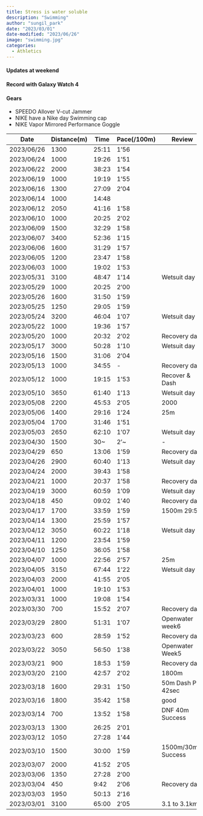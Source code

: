 ---
title: Stress is water soluble
description: "Swimming"
author: "sungil_park"
date: "2023/03/01"
date-modified: "2023/06/26"
image: "swimming.jpg"
categories:
  - Athletics
---

#### Updates at weekend

#### Record with Galaxy Watch 4

#### Gears

-   SPEEDO Allover V-cut Jammer
-   NIKE have a Nike day Swimming cap
-   NIKE Vapor Mirrored Performance Goggle

| Date       | Distance(m) | Time  | Pace(/100m) | Review              |
|------------|-------------|-------|-------------|---------------------|
|2023/06/26|1300|25:11|1'56||
|2023/06/24|1000|19:26|1'51||
|2023/06/22|2000|38:23|1'54||
|2023/06/19|1000|19:19|1'55||
|2023/06/16|1300|27:09|2'04||
|2023/06/14|1000|14:48|||
|2023/06/12|2050|41:16|1'58||
| 2023/06/10 | 1000        | 20:25 | 2'02        |                     |
| 2023/06/09 | 1500        | 32:29 | 1'58        |                     |
| 2023/06/07 | 3400        | 52:36 | 1'15        |                     |
| 2023/06/06 | 1600        | 31:29 | 1'57        |                     |
| 2023/06/05 | 1200        | 23:47 | 1'58        |                     |
| 2023/06/03 | 1000        | 19:02 | 1'53        |                     |
| 2023/05/31 | 3100        | 48:47 | 1'14        | Wetsuit day 9       |
| 2023/05/29 | 1000        | 20:25 | 2'00        |                     |
| 2023/05/26 | 1600        | 31:50 | 1'59        |                     |
| 2023/05/25 | 1250        | 29:05 | 1'59        |                     |
| 2023/05/24 | 3200        | 46:04 | 1'07        | Wetsuit day 8       |
| 2023/05/22 | 1000        | 19:36 | 1'57        |                     |
| 2023/05/20 | 1000        | 20:32 | 2'02        | Recovery day        |
| 2023/05/17 | 3000        | 50:28 | 1'10        | Wetsuit day 7       |
| 2023/05/16 | 1500        | 31:06 | 2'04        |                     |
| 2023/05/13 | 1000        | 34:55 | \-          | Recovery day        |
| 2023/05/12 | 1000        | 19:15 | 1'53        | Recover & Dash      |
| 2023/05/10 | 3650        | 61:40 | 1'13        | Wetsuit day 6       |
| 2023/05/08 | 2200        | 45:53 | 2'05        | 2000                |
| 2023/05/06 | 1400        | 29:16 | 1'24        | 25m                 |
| 2023/05/04 | 1700        | 31:46 | 1'51        |                     |
| 2023/05/03 | 2650        | 62:10 | 1'07        | Wetsuit day 5       |
| 2023/04/30 | 1500        | 30\~  | 2'\~        | \-                  |
| 2023/04/29 | 650         | 13:06 | 1'59        | Recovery day        |
| 2023/04/26 | 2900        | 60:40 | 1'13        | Wetsuit day 4       |
| 2023/04/24 | 2000        | 39:43 | 1'58        |                     |
| 2023/04/21 | 1000        | 20:37 | 1'58        | Recovery day        |
| 2023/04/19 | 3000        | 60:59 | 1'09        | Wetsuit day 3       |
| 2023/04/18 | 450         | 09:02 | 1'40        | Recovery day        |
| 2023/04/17 | 1700        | 33:59 | 1'59        | 1500m 29:56         |
| 2023/04/14 | 1300        | 25:59 | 1'57        |                     |
| 2023/04/12 | 3050        | 60:22 | 1'18        | Wetsuit day 2       |
| 2023/04/11 | 1200        | 23:54 | 1'59        |                     |
| 2023/04/10 | 1250        | 36:05 | 1'58        |                     |
| 2023/04/07 | 1000        | 22:56 | 2'57        | 25m                 |
| 2023/04/05 | 3150        | 67:44 | 1'22        | Wetsuit day 1       |
| 2023/04/03 | 2000        | 41:55 | 2'05        |                     |
| 2023/04/01 | 1000        | 19:10 | 1'53        |                     |
| 2023/03/31 | 1000        | 19:08 | 1'54        |                     |
| 2023/03/30 | 700         | 15:52 | 2'07        | Recovery day        |
| 2023/03/29 | 2800        | 51:31 | 1'07        | Openwater week6     |
| 2023/03/23 | 600         | 28:59 | 1'52        | Recovery day        |
| 2023/03/22 | 3050        | 56:50 | 1'38        | Openwater Week5     |
| 2023/03/21 | 900         | 18:53 | 1'59        | Recovery day        |
| 2023/03/20 | 2100        | 42:57 | 2'02        | 1800m               |
| 2023/03/18 | 1600        | 29:31 | 1'50        | 50m Dash PR 42sec   |
| 2023/03/16 | 1800        | 35:42 | 1'58        | good                |
| 2023/03/14 | 700         | 13:52 | 1'58        | DNF 40m Success     |
| 2023/03/13 | 1300        | 26:25 | 2'01        |                     |
| 2023/03/12 | 1050        | 27:28 | 1'44        |                     |
| 2023/03/10 | 1500        | 30:00 | 1'59        | 1500m/30min Success |
| 2023/03/07 | 2000        | 41:52 | 2'05        |                     |
| 2023/03/06 | 1350        | 27:28 | 2'00        |                     |
| 2023/03/04 | 450         | 9:42  | 2'06        | Recovery day        |
| 2023/03/03 | 1950        | 50:13 | 2'16        |                     |
| 2023/03/01 | 3100        | 65:00 | 2'05        | 3.1 to 3.1km        |
